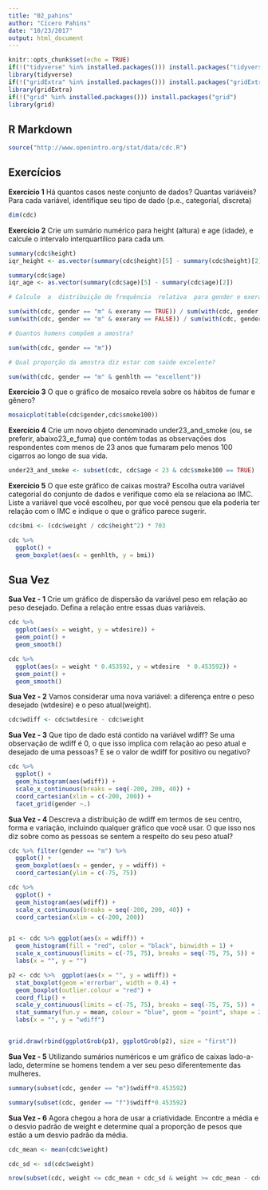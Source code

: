 ```yaml
---
title: "02_pahins"
author: "Cícero Pahins"
date: "10/23/2017"
output: html_document
---
```


```r
knitr::opts_chunk$set(echo = TRUE)
if(!("tidyverse" %in% installed.packages())) install.packages("tidyverse")
library(tidyverse)
if(!("gridExtra" %in% installed.packages())) install.packages("gridExtra")
library(gridExtra)
if(!("grid" %in% installed.packages())) install.packages("grid")
library(grid)
```

## R Markdown

```r
source("http://www.openintro.org/stat/data/cdc.R")
```

## Exercícios

**Exercício 1**
Há quantos casos neste conjunto de dados? Quantas variáveis? Para cada variável, identifique seu tipo de dado (p.e., categorial, discreta) 

```r
dim(cdc)
```

**Exercício 2**
Crie um sumário numérico para height (altura) e age (idade),  e calcule o intervalo  interquartílico  para  cada  um. 

```r
summary(cdc$height)
iqr_height <- as.vector(summary(cdc$height)[5] - summary(cdc$height)[2])

summary(cdc$age)
iqr_age <- as.vector(summary(cdc$age)[5] - summary(cdc$age)[2])

# Calcule  a  distribuição de frequência  relativa  para gender e exerany.

sum(with(cdc, gender == "m" & exerany == TRUE)) / sum(with(cdc, gender == "m"))
sum(with(cdc, gender == "m" & exerany == FALSE)) / sum(with(cdc, gender == "m"))

# Quantos homens compõem a amostra?

sum(with(cdc, gender == "m"))

# Qual proporção da amostra diz estar com saúde excelente?

sum(with(cdc, gender == "m" & genhlth == "excellent"))
```

**Exercício 3** 
O que o gráfico de mosaico revela sobre os hábitos de fumar e gênero?

```r
mosaicplot(table(cdc$gender,cdc$smoke100))
```

**Exercício 4**
Crie um novo objeto denominado under23_and_smoke (ou, se preferir, abaixo23_e_fuma) que contém todas as observações dos respondentes com menos de 23 anos que fumaram pelo menos 100 cigarros ao longo de sua vida.

```r
under23_and_smoke <- subset(cdc, cdc$age < 23 & cdc$smoke100 == TRUE)
```

**Exercício 5**
O que este gráfico de caixas mostra? Escolha outra variável categorial do conjunto de dados e verifique como ela se relaciona ao IMC. Liste a variável que você escolheu, por que você pensou que ela poderia ter relação com o IMC e indique o que o gráfico parece sugerir.

```r
cdc$bmi <- (cdc$weight / cdc$height^2) * 703

cdc %>% 
  ggplot() +
  geom_boxplot(aes(x = genhlth, y = bmi))
```

## Sua Vez

**Sua Vez - 1**
Crie um gráfico de dispersão da variável peso em relação ao peso desejado.  Defina a relação entre essas duas variáveis.

```r
cdc %>%
  ggplot(aes(x = weight, y = wtdesire)) +
  geom_point() +
  geom_smooth()

cdc %>%
  ggplot(aes(x = weight * 0.453592, y = wtdesire  * 0.453592)) +
  geom_point() +
  geom_smooth()
```

**Sua Vez - 2**
Vamos considerar uma nova variável:  a diferença entre o peso desejado (wtdesire) e o peso atual(weight).

```r
cdc$wdiff <- cdc$wtdesire - cdc$weight
```

**Sua Vez - 3**
Que tipo de dado está contido na variável wdiff? Se uma observação de wdiff é 0, o que isso implica
com relação ao peso atual e desejado de uma pessoas? E se o valor de wdiff for positivo ou negativo?

```r
cdc %>%
  ggplot() +
  geom_histogram(aes(wdiff)) +
  scale_x_continuous(breaks = seq(-200, 200, 40)) +
  coord_cartesian(xlim = c(-200, 200)) +
  facet_grid(gender ~.)

```

**Sua Vez - 4**
Descreva  a  distribuição  de wdiff em  termos  de  seu  centro,  forma  e  variação,  incluindo  qualquer gráfico que você usar.  O que isso nos diz sobre como as pessoas se sentem a respeito do seu peso atual?

```r
cdc %>% filter(gender == "m") %>%
  ggplot() +
  geom_boxplot(aes(x = gender, y = wdiff)) + 
  coord_cartesian(ylim = c(-75, 75))

cdc %>%
  ggplot() +
  geom_histogram(aes(wdiff)) +
  scale_x_continuous(breaks = seq(-200, 200, 40)) +
  coord_cartesian(xlim = c(-200, 200))


p1 <- cdc %>% ggplot(aes(x = wdiff)) +
  geom_histogram(fill = "red", color = "black", binwidth = 1) +
  scale_x_continuous(limits = c(-75, 75), breaks = seq(-75, 75, 5)) +
  labs(x = "", y = "")

p2 <- cdc %>%  ggplot(aes(x = "", y = wdiff)) +
  stat_boxplot(geom ='errorbar', width = 0.4) +
  geom_boxplot(outlier.colour = "red") +
  coord_flip() +
  scale_y_continuous(limits = c(-75, 75), breaks = seq(-75, 75, 5)) +
  stat_summary(fun.y = mean, colour = "blue", geom = "point", shape = 20, size = 3) +
  labs(x = "", y = "wdiff")


grid.draw(rbind(ggplotGrob(p1), ggplotGrob(p2), size = "first"))
```

**Sua Vez - 5**
Utilizando sumários numéricos e um gráfico de caixas lado-a-lado, determine se homens tendem a ver seu peso diferentemente das mulheres.

```r
summary(subset(cdc, gender == "m")$wdiff*0.453592)

summary(subset(cdc, gender == "f")$wdiff*0.453592)
```

**Sua Vez - 6**
Agora  chegou  a  hora  de  usar  a  criatividade.   Encontre  a  média  e  o  desvio  padrão  de weight e determine qual a proporção de pesos que estão a um desvio padrão da média.

```r
cdc_mean <- mean(cdc$weight)

cdc_sd <- sd(cdc$weight)

nrow(subset(cdc, weight <= cdc_mean + cdc_sd & weight >= cdc_mean - cdc_sd)) / nrow(cdc)
```
